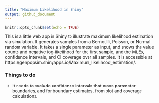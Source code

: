 ```yaml
---
title: "Maximum Likelihood in Shiny"
output: github_document
---
```


```r
knitr::opts_chunk$set(echo = TRUE)
```

This is a little web app in Shiny to illustrate maximum likelihood estimation via simulation. It generates samples from a Bernoulli, Poisson, or Normal random variable.  It takes a single parameter as input, and shows the value counts and negative log-likelihood for the first sample, and the MLEs, confidence intervals, and CI coverage over all samples.  It is accessible at https://genpopsim.shinyapps.io/Maximum_likelihood_estimation/.

### Things to do

- It needs to exclude confidence intervals that cross parameter boundaries, and for boundary estimates, from plot and coverage calculations.